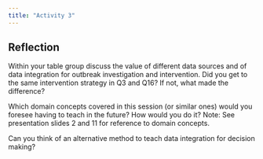 ```yaml
---
title: "Activity 3"
---
```


## **Reflection**

Within your table group discuss the value of different data sources and of data integration for outbreak investigation and intervention. Did you get to the same intervention strategy in Q3 and Q16? If not, what made the difference? 

Which domain concepts covered in this session (or similar ones) would you foresee having to teach in the future? How would you do it? Note: See presentation slides 2 and 11 for reference to domain concepts. 

Can you think of an alternative method to teach data integration for decision making?
